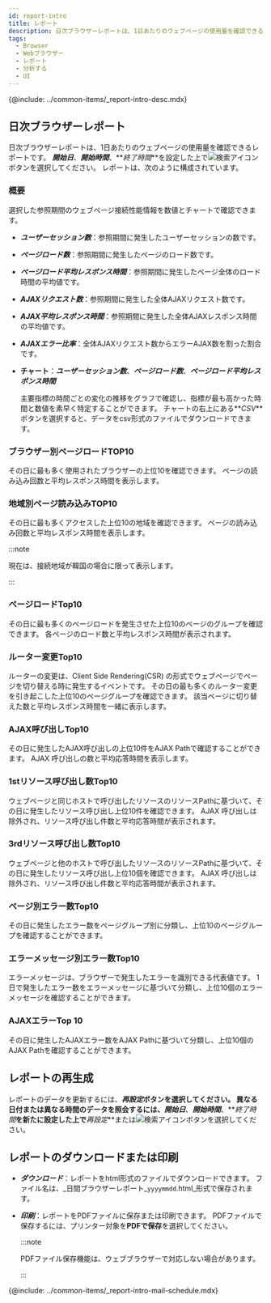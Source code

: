 ```yaml
---
id: report-intro
title: レポート
description: 日次ブラウザーレポートは、1日あたりのウェブページの使用量を確認できるレポートです。
tags:
  - Browser
  - Webブラウザー
  - レポート
  - 分析する
  - UI
---
```


{@include: ../common-items/_report-intro-desc.mdx}

## 日次ブラウザーレポート

日次ブラウザーレポートは、1日あたりのウェブページの使用量を確認できるレポートです。 **_開始日_**、**_開始時間_**、**_終了時間_**を設定した上で![検索アイコン](/img/ico-btn-search.png)ボタンを選択してください。 レポートは、次のように構成されています。

### 概要

選択した参照期間のウェブページ接続性能情報を数値とチャートで確認できます。

<ImgLang img='browser-report-summary.png' desc='概要' />

- **_ユーザーセッション数_**：参照期間に発生したユーザーセッションの数です。

- **_ページロード数_**：参照期間に発生したページのロード数です。

- **_ページロード平均レスポンス時間_**：参照期間に発生したページ全体のロード時間の平均値です。

- **_AJAXリクエスト数_**：参照期間に発生した全体AJAXリクエスト数です。

- **_AJAX平均レスポンス時間_**：参照期間に発生した全体AJAXレスポンス時間の平均値です。

- **_AJAXエラー比率_**：全体AJAXリクエスト数からエラーAJAX数を割った割合です。

- **チャート**：**_ユーザーセッション数_**、**_ページロード数_**、**_ページロード平均レスポンス時間_**

  主要指標の時間ごとの変化の推移をグラフで確認し、指標が最も高かった時間と数値を素早く特定することができます。 チャートの右上にある**_CSV_**ボタンを選択すると、データをcsv形式のファイルでダウンロードできます。

### ブラウザー別ページロードTOP10

その日に最も多く使用されたブラウザーの上位10を確認できます。 ページの読み込み回数と平均レスポンス時間を表示します。

### 地域別ページ読み込みTOP10

その日に最も多くアクセスした上位10の地域を確認できます。 ページの読み込み回数と平均レスポンス時間を表示します。

:::note

現在は、接続地域が韓国の場合に限って表示します。

:::

### ページロードTop10

その日に最も多くのページロードを発生させた上位10のページのグループを確認できます。 各ページのロード数と平均レスポンス時間が表示されます。

### ルーター変更Top10

ルーターの変更は、Client Side Rendering(CSR) の形式でウェブページでページを切り替える時に発生するイベントです。 その日の最も多くのルーター変更を引き起こした上位10のページグループを確認できます。 該当ページに切り替えた数と平均レスポンス時間を一緒に表示します。

### AJAX呼び出しTop10

その日に発生したAJAX呼び出しの上位10件をAJAX Pathで確認することができます。 AJAX 呼び出しの数と平均応答時間を表示します。

### 1stリソース呼び出し数Top10

ウェブページと同じホストで呼び出したリソースのリソースPathに基づいて、その日に発生したリソース呼び出し上位10件を確認できます。 AJAX 呼び出しは除外され、リソース呼び出し件数と平均応答時間が表示されます。

### 3rdリソース呼び出し数Top10

ウェブページと他のホストで呼び出したリソースのリソースPathに基づいて、その日に発生したリソース呼び出し上位10個を確認できます。 AJAX 呼び出しは除外され、リソース呼び出し件数と平均応答時間が表示されます。

### ページ別エラー数Top10

その日に発生したエラー数をページグループ別に分類し、上位10のページグループを確認することができます。

### エラーメッセージ別エラー数Top10

エラーメッセージは、ブラウザーで発生したエラーを識別できる代表値です。 1日で発生したエラー数をエラーメッセージに基づいて分類し、上位10個のエラーメッセージを確認することができます。

### AJAXエラーTop 10

その日に発生したAJAXエラー数をAJAX Pathに基づいて分類し、上位10個のAJAX Pathを確認することができます。

## レポートの再生成

レポートのデータを更新するには、**_再設定_**ボタンを選択してください。 異なる日付または異なる時間のデータを照会するには、**_開始日_**、**_開始時間_**、**_終了時間_**を新たに設定した上で**_再設定_**または![検索アイコン](/img/ico-btn-search.png)ボタンを選択してください。

## レポートのダウンロードまたは印刷

- **_ダウンロード_**：レポートをhtml形式のファイルでダウンロードできます。 ファイル名は、_日間ブラウザーレポート\_`yyyymmdd`.html_形式で保存されます。

- **_印刷_**：レポートをPDFファイルに保存または印刷できます。 PDFファイルで保存するには、プリンター対象を**PDFで保存**を選択してください。

  :::note

  PDFファイル保存機能は、ウェブブラウザーで対応しない場合があります。

  :::

<!-- ## 메일 발송 예약-->

{@include: ../common-items/_report-intro-mail-schedule.mdx} 
